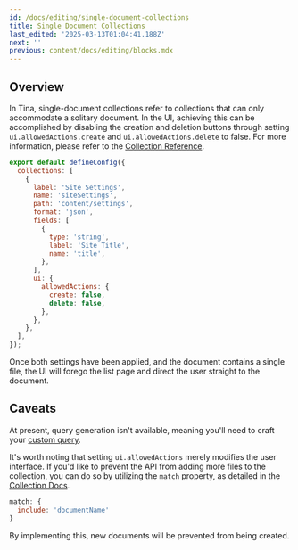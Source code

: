 ```yaml
---
id: /docs/editing/single-document-collections
title: Single Document Collections
last_edited: '2025-03-13T01:04:41.188Z'
next: ''
previous: content/docs/editing/blocks.mdx
---
```


## Overview

In Tina, single-document collections refer to collections that can only accommodate a solitary document. In the UI, achieving this can be accomplished by disabling the creation and deletion buttons through setting `ui.allowedActions.create` and `ui.allowedActions.delete` to false. For more information, please refer to the [Collection Reference](/docs/reference/collections/ "Collection reference").

```javascript
export default defineConfig({
  collections: [
    {
      label: 'Site Settings',
      name: 'siteSettings',
      path: 'content/settings',
      format: 'json',
      fields: [
        {
          type: 'string',
          label: 'Site Title',
          name: 'title',
        },
      ],
      ui: {
        allowedActions: {
          create: false,
          delete: false,
        },
      },
    },
  ],
});
```

Once both settings have been applied, and the document contains a single file, the UI will forego the list page and direct the user straight to the document.

<WebmEmbed embedSrc="/video/single-collection-demo.webm" />

## Caveats

At present, query generation isn't available, meaning you'll need to craft your [custom query](/docs/data-fetching/custom-queries/ "Custom Query Docs").

It's worth noting that setting `ui.allowedActions` merely modifies the user interface. If you'd like to prevent the API from adding more files to the collection, you can do so by utilizing the `match` property, as detailed in the [Collection Docs](/docs/reference/collections/#matchinclude).

```javascript
match: {
  include: 'documentName'
}
```

By implementing this, new documents will be prevented from being created.

